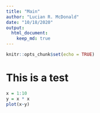 ```yaml
---
title: "Main"
author: "Lucian R. McDonald"
date: "10/18/2020"
output: 
  html_document: 
    keep_md: true
---
```


```r
knitr::opts_chunk$set(echo = TRUE)
```

# This is a test

```r
x = 1:10
y = x * x
plot(x~y)
```
